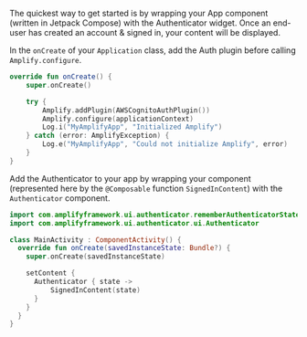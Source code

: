 The quickest way to get started is by wrapping your App component (written in Jetpack Compose) with the Authenticator widget. Once an end-user has created an account & signed in, your content will be displayed.

In the `onCreate` of your `Application` class, add the Auth plugin before calling `Amplify.configure`.

```kotlin
override fun onCreate() {
    super.onCreate()

    try {
        Amplify.addPlugin(AWSCognitoAuthPlugin())
        Amplify.configure(applicationContext)
        Log.i("MyAmplifyApp", "Initialized Amplify")
    } catch (error: AmplifyException) {
        Log.e("MyAmplifyApp", "Could not initialize Amplify", error)
    }
}
```

Add the Authenticator to your app by wrapping your component (represented here by the `@Composable` function `SignedInContent`) with the `Authenticator` component.

```kotlin
import com.amplifyframework.ui.authenticator.rememberAuthenticatorState
import com.amplifyframework.ui.authenticator.ui.Authenticator

class MainActivity : ComponentActivity() {
  override fun onCreate(savedInstanceState: Bundle?) {
    super.onCreate(savedInstanceState)

    setContent {
      Authenticator { state ->
          SignedInContent(state)
      }
    }
  }
}
```
